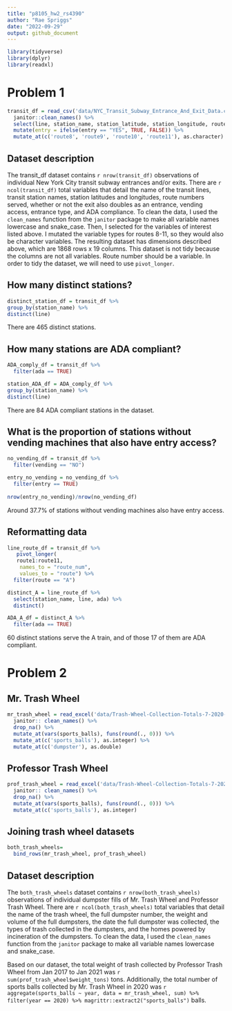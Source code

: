 ```yaml
---
title: "p8105_hw2_rs4390"
author: "Rae Spriggs"
date: "2022-09-29"
output: github_document
---
```


```r
library(tidyverse)
library(dplyr)
library(readxl)
```

# Problem 1

```r
transit_df = read_csv('data/NYC_Transit_Subway_Entrance_And_Exit_Data.csv') %>% 
  janitor::clean_names() %>% 
  select(line, station_name, station_latitude, station_longitude, route1:route11, entry, vending, entrance_type, ada) %>% 
  mutate(entry = ifelse(entry == "YES", TRUE, FALSE)) %>%
  mutate_at(c('route8', 'route9', 'route10', 'route11'), as.character) 

```

## Dataset description 

The transit_df dataset contains `r nrow(transit_df)` observations of individual New York City transit subway entrances and/or exits. There are `r ncol(transit_df)` total variables that detail the name of the transit lines, transit station names, station latitudes and longitudes, route numbers served, whether or not the exit also doubles as an entrance, vending access, entrance type, and ADA compliance. To clean the data, I used the `clean_names` function from the `janitor` package to make all variable names lowercase and snake_case. Then, I selected for the variables of interest listed above. I mutated the variable types for routes 8-11, so they would also be character variables. The resulting dataset has dimensions described above, which are 1868 rows x 19 columns. This dataset is not tidy because the columns are not all variables. Route number should be a variable. In order to tidy the dataset, we will need to use `pivot_longer`. 

## How many distinct stations? 

```r
distinct_station_df = transit_df %>% 
group_by(station_name) %>% 
distinct(line)
```

There are 465 distinct stations.

## How many stations are ADA compliant? 

```r
ADA_comply_df = transit_df %>% 
  filter(ada == TRUE)

station_ADA_df = ADA_comply_df %>% 
group_by(station_name) %>% 
distinct(line)
```

There are 84 ADA compliant stations in the dataset. 

## What is the proportion of stations without vending machines that also have entry access? 
```r
no_vending_df = transit_df %>% 
  filter(vending == "NO")

entry_no_vending = no_vending_df %>% 
  filter(entry == TRUE)
  
nrow(entry_no_vending)/nrow(no_vending_df)
```
Around 37.7% of stations without vending machines also have entry access. 

## Reformatting data 

```r
line_route_df = transit_df %>% 
   pivot_longer(
   route1:route11,
    names_to = "route_num",
    values_to = "route") %>% 
  filter(route == "A")

distinct_A = line_route_df %>% 
  select(station_name, line, ada) %>% 
  distinct() 

ADA_A_df = distinct_A %>% 
  filter(ada == TRUE)
```
60 distinct stations serve the A train, and of those 17 of them are ADA compliant. 

# Problem 2 

## Mr. Trash Wheel
```r
mr_trash_wheel = read_excel('data/Trash-Wheel-Collection-Totals-7-2020-2.xlsx', sheet = "Mr. Trash Wheel", range = "A2:O535") %>% 
  janitor:: clean_names() %>% 
  drop_na() %>% 
  mutate_at(vars(sports_balls), funs(round(., 0))) %>% 
  mutate_at(c('sports_balls'), as.integer) %>% 
  mutate_at(c('dumpster'), as.double)
```

## Professor Trash Wheel 
```r
prof_trash_wheel = read_excel('data/Trash-Wheel-Collection-Totals-7-2020-2.xlsx', sheet = "Professor Trash Wheel", range = "A2:O117") %>% 
  janitor:: clean_names() %>% 
  drop_na() %>% 
  mutate_at(vars(sports_balls), funs(round(., 0))) %>% 
  mutate_at(c('sports_balls'), as.integer)
```

## Joining trash wheel datasets 
```r
both_trash_wheels= 
  bind_rows(mr_trash_wheel, prof_trash_wheel)
```

## Dataset description 

The `both_trash_wheels` dataset contains `r nrow(both_trash_wheels)` observations of individual dumpster fills of Mr. Trash Wheel and Professor Trash Wheel. There are `r ncol(both_trash_wheels)` total variables that detail the name of the trash wheel, the full dumpster number, the weight and volume of the full dumpsters, the date the full dumpster was collected, the types of trash collected in the dumpsters, and the homes powered by incineration of the dumpsters. To clean the data, I used the `clean_names` function from the `janitor` package to make all variable names lowercase and snake_case. 

Based on our dataset, the total weight of trash collected by Professor Trash Wheel from Jan 2017 to Jan 2021 was `r sum(prof_trash_wheel$weight_tons)` tons. Additionally, the total number of sports balls collected by Mr. Trash Wheel in 2020 was `r aggregate(sports_balls ~ year, data = mr_trash_wheel, sum) %>% filter(year == 2020) %>% magrittr::extract2("sports_balls")` balls.


